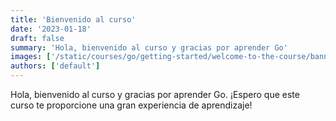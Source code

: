 ```yaml
---
title: 'Bienvenido al curso'
date: '2023-01-18'
draft: false
summary: 'Hola, bienvenido al curso y gracias por aprender Go'
images: ['/static/courses/go/getting-started/welcome-to-the-course/banner.png']
authors: ['default']
---
```


Hola, bienvenido al curso y gracias por aprender Go. ¡Espero que este curso te proporcione una gran experiencia de aprendizaje!